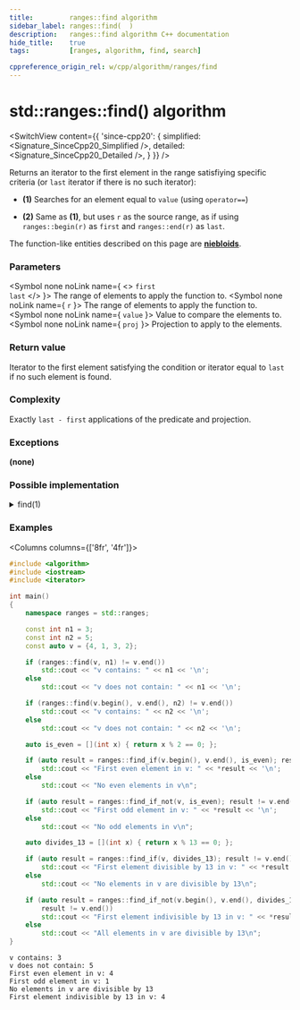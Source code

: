 ```yaml
---
title:         ranges::find algorithm
sidebar_label: ranges::find(  )
description:   ranges::find algorithm C++ documentation
hide_title:    true
tags:          [ranges, algorithm, find, search]

cppreference_origin_rel: w/cpp/algorithm/ranges/find
---
```



<!----------------- Codes ---------------------->


# std::ranges::find() algorithm

<SwitchView content={{
	'since-cpp20': {
		simplified:	<Signature_SinceCpp20_Simplified />,
		detailed:	<Signature_SinceCpp20_Detailed />,
	}
}} />

Returns an iterator to the first element in the range satisfiying specific criteria (or `last` iterator if there is no such iterator):

- **(1)** Searches for an element equal to `value` (using `operator==`)

- **(2)** Same as **(1)**, but uses `r` as the source range, as if using `ranges::begin(r)` as `first` and `ranges::end(r)` as `last`.

The function-like entities described on this page are [**niebloids**](#).

### Parameters

<SymbolTable>

  <Symbol none noLink name={ <> <code>first</code> <br/> <code>last</code> </> }>
    The range of elements to apply the function to.
  </Symbol>
  <Symbol none noLink name={ <code>r</code> }>
    The range of elements to apply the function to.
  </Symbol>
  <Symbol none noLink name={ <code>value</code> }>
    Value to compare the elements to.
  </Symbol>
  <Symbol none noLink name={ <code>proj</code> }>
    Projection to apply to the elements.
  </Symbol>

</SymbolTable>

### Return value

Iterator to the first element satisfying the condition or iterator equal to `last` if no such element is found.

### Complexity

Exactly `last - first` applications of the predicate and projection.

### Exceptions

**(none)**

### Possible implementation

<details>
<summary>find(1)</summary>

```cpp
struct find_fn
{
    template<std::input_iterator I, std::sentinel_for<I> S,
             class T, class Proj = std::identity>
    requires std::indirect_binary_predicate<
                 ranges::equal_to, std::projected<I, Proj>, const T*>
    constexpr I operator()(I first, S last, const T& value, Proj proj = {}) const
    {
        for (; first != last; ++first)
            if (std::invoke(proj, *first) == value)
                return first;
        return first;
    }

    template<ranges::input_range R, class T, class Proj = std::identity>
    requires std::indirect_binary_predicate<ranges::equal_to,
                 std::projected<ranges::iterator_t<R>, Proj>, const T*>
    constexpr ranges::borrowed_iterator_t<R>
        operator()(R&& r, const T& value, Proj proj = {}) const
    {
        return (*this)(ranges::begin(r), ranges::end(r), value, std::ref(proj));
    }
};

inline constexpr find_fn find;
```

</details>

### Examples

<Columns columns={['8fr', '4fr']}>
<div>

```cpp title='Main.cpp' showLineNumbers
#include <algorithm>
#include <iostream>
#include <iterator>

int main()
{
    namespace ranges = std::ranges;

    const int n1 = 3;
    const int n2 = 5;
    const auto v = {4, 1, 3, 2};

    if (ranges::find(v, n1) != v.end())
        std::cout << "v contains: " << n1 << '\n';
    else
        std::cout << "v does not contain: " << n1 << '\n';

    if (ranges::find(v.begin(), v.end(), n2) != v.end())
        std::cout << "v contains: " << n2 << '\n';
    else
        std::cout << "v does not contain: " << n2 << '\n';

    auto is_even = [](int x) { return x % 2 == 0; };

    if (auto result = ranges::find_if(v.begin(), v.end(), is_even); result != v.end())
        std::cout << "First even element in v: " << *result << '\n';
    else
        std::cout << "No even elements in v\n";

    if (auto result = ranges::find_if_not(v, is_even); result != v.end())
        std::cout << "First odd element in v: " << *result << '\n';
    else
        std::cout << "No odd elements in v\n";

    auto divides_13 = [](int x) { return x % 13 == 0; };

    if (auto result = ranges::find_if(v, divides_13); result != v.end())
        std::cout << "First element divisible by 13 in v: " << *result << '\n';
    else
        std::cout << "No elements in v are divisible by 13\n";

    if (auto result = ranges::find_if_not(v.begin(), v.end(), divides_13);
        result != v.end())
        std::cout << "First element indivisible by 13 in v: " << *result << '\n';
    else
        std::cout << "All elements in v are divisible by 13\n";
}
```

</div>
<div>

```plaintext title="Output"
v contains: 3
v does not contain: 5
First even element in v: 4
First odd element in v: 1
No elements in v are divisible by 13
First element indivisible by 13 in v: 4
```

</div>
</Columns>
